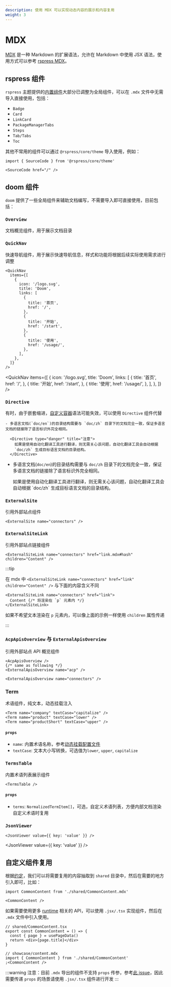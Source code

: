 ```yaml
---
description: 使用 MDX 可以实现动态内容的展示和内容复用
weight: 3
---
```


# MDX

[MDX](https://mdxjs.com/) 是一种 Markdown 的扩展语法，允许在 Markdown 中使用 JSX 语法，使用方式可以参考 [rspress MDX](https://rspress.dev/zh/guide/basic/use-mdx)。

## rspress 组件

`rspress` 主题提供的[内置组件](https://rspress.dev/zh/guide/default-theme/components)大部分已调整为全局组件，可以在 `.mdx` 文件中无需导入直接使用，包括：

- `Badge`
- `Card`
- `LinkCard`
- `PackageManagerTabs`
- `Steps`
- `Tab/Tabs`
- `Toc`

其他不常用的组件可以通过 `@rspress/core/theme` 导入使用，例如：

```mdx title="preview.mdx"
import { SourceCode } from '@rspress/core/theme'

<SourceCode href="/" />
```

## doom 组件

`doom` 提供了一些全局组件来辅助文档编写，不需要导入即可直接使用，目前包括：

### `Overview`

文档概览组件，用于展示文档目录

### `QuickNav`

快速导航组件，用于展示快速导航信息，样式和功能将根据后续实际使用需求进行调整

```mdx title="quick-nav.mdx"
<QuickNav
  items={[
    {
      icon: '/logo.svg',
      title: 'Doom',
      links: [
        {
          title: '首页',
          href: '/',
        },
        {
          title: '开始',
          href: '/start',
        },
        {
          title: '使用',
          href: '/usage/',
        },
      ],
    },
  ]}
/>
```

<QuickNav
  items={[
    {
      icon: '/logo.svg',
      title: 'Doom',
      links: [
        {
          title: '首页',
          href: '/',
        },
        {
          title: '开始',
          href: '/start',
        },
        {
          title: '使用',
          href: '/usage/',
        },
      ],
    },
  ]}
/>

### `Directive`

有时，由于嵌套缩进，[自定义容器](https://rspress.dev/zh/guide/basic/use-mdx#%E8%87%AA%E5%AE%9A%E4%B9%89%E5%AE%B9%E5%99%A8)语法可能失效，可以使用 `Directive` 组件代替

```mdx
- 多语言文档(`doc/en`)的目录结构需要与 `doc/zh` 目录下的文档完全一致，保证多语言文档的链接除了语言标识外完全相同。

  <Directive type="danger" title="注意">
    如果是使用自动化翻译工具进行翻译，则无需关心该问题，自动化翻译工具会自动根据
    `doc/zh` 生成目标语言文档的目录结构。
  </Directive>
```

- 多语言文档(`doc/en`)的目录结构需要与 `doc/zh` 目录下的文档完全一致，保证多语言文档的链接除了语言标识外完全相同。

  <Directive type="danger" title="注意">
    如果是使用自动化翻译工具进行翻译，则无需关心该问题，自动化翻译工具会自动根据
    `doc/zh` 生成目标语言文档的目录结构。
  </Directive>

### `ExternalSite`

引用外部站点组件

```mdx
<ExternalSite name="connectors" />
```

<ExternalSite name="connectors" />

### `ExternalSiteLink`

引用外部站点链接组件

```mdx
<ExternalSiteLink name="connectors" href="link.mdx#hash" children="Content" />
```

<ExternalSiteLink name="connectors" href="link.mdx#hash" children="Content" />

:::tip

在 mdx 中 `<ExternalSiteLink name="connectors" href="link" children="Content" />` 与下面的内容含义不同

```mdx
<ExternalSiteLink name="connectors" href="link">
  Content {/* 将渲染在 `p` 元素内 */}
</ExternalSiteLink>
```

如果不希望文本渲染在 `p` 元素内，可以像上面的示例一样使用 `children` 属性传递

:::

### `AcpApisOverview` 与 `ExternalApisOverview`

引用外部站点 API 概览组件

```mdx
<AcpApisOverview />
{/* same as following */}
<ExternalApisOverview name="acp" />

<ExternalApisOverview name="connectors" />
```

<AcpApisOverview />

<ExternalApisOverview name="connectors" />

### Term

术语组件，纯文本，动态挂载注入

```mdx
<Term name="company" textCase="capitalize" />
<Term name="product" textCase="lower" />
<Term name="productShort" textCase="upper" />
```

<Term name="company" textCase="capitalize" />
<Term name="product" textCase="lower" />
<Term name="productShort" textCase="upper" />

#### `props`

- `name`: 内置术语名称，参考[动态挂载配置文件](./deploy.md#overrides)
- `textCase`: 文本大小写转换，可选值为`lower`, `upper`, `capitalize`

### `TermsTable`

内置术语列表展示组件

```mdx
<TermsTable />
```

<TermsTable />

#### `props`

- `terms`: `NormalizedTermItem[]`，可选，自定义术语列表，方便内部文档渲染自定义术语时复用

### `JsonViewer`

```mdx
<JsonViewer value={{ key: 'value' }} />
```

<JsonViewer value={{ key: 'value' }} />

## 自定义组件复用

根据[约定](./convention)，我们可以将需要复用的内容抽取到 `shared` 目录中，然后在需要的地方引入即可，比如：

```mdx
import CommonContent from './shared/CommonContent.mdx'

<CommonContent />
```

如果需要使用更多 [runtime](https://rspress.dev/zh/api/client-api/api-runtime) 相关的 API，可以使用 `.jsx/.tsx` 实现组件，然后在 `.mdx` 文件中引入使用。

```tsx
// shared/CommonContent.tsx
export const CommonContent = () => {
  const { page } = usePageData()
  return <div>{page.title}</div>
}

// showcase/content.mdx
import { CommonContent } from './shared/CommonContent'
;<CommonContent />
```

:::warning
注意：目前 `.mdx` 导出的组件不支持 `props` 传参，参考[此 issue](https://github.com/web-infra-dev/rspress/issues/1555)，因此需要传递 `props` 的场景请使用 `.jsx/.tsx` 组件进行开发
:::

